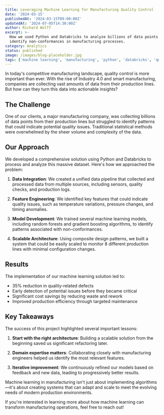 ```yaml
---
title: Leveraging Machine Learning for Manufacturing Quality Control
date: '2024-03-15'
publishedAt: '2024-03-15T09:00:00Z'
updatedAt: '2024-07-05T14:30:00Z'
author: Richard Wolff
excerpt: >-
  How we used Python and Databricks to analyze billions of data points and
  identify non-conformances in manufacturing processes.
category: Analytics
status: published
image: /images/blog-placeholder.jpg
tags: ['machine learning', 'manufacturing', 'python', 'databricks', 'quality control']
---
```

In today's competitive manufacturing landscape, quality control is more important than ever. With the rise of Industry 4.0 and smart manufacturing, companies are collecting vast amounts of data from their production lines. But how can they turn this data into actionable insights?

## The Challenge

One of our clients, a major manufacturing company, was collecting billions of data points from their production lines but struggled to identify patterns that could indicate potential quality issues. Traditional statistical methods were overwhelmed by the sheer volume and complexity of the data.

## Our Approach

We developed a comprehensive solution using Python and Databricks to process and analyze this massive dataset. Here's how we approached the problem:

1. **Data Integration**: We created a unified data pipeline that collected and processed data from multiple sources, including sensors, quality checks, and production logs.

2. **Feature Engineering**: We identified key features that could indicate quality issues, such as temperature variations, pressure changes, and timing anomalies.

3. **Model Development**: We trained several machine learning models, including random forests and gradient boosting algorithms, to identify patterns associated with non-conformances.

4. **Scalable Architecture**: Using composite design patterns, we built a system that could be easily scaled to monitor 8 different production lines with minimal configuration changes.

## Results

The implementation of our machine learning solution led to:

- 35% reduction in quality-related defects
- Early detection of potential issues before they became critical
- Significant cost savings by reducing waste and rework
- Improved production efficiency through targeted maintenance

## Key Takeaways

The success of this project highlighted several important lessons:

1. **Start with the right architecture**: Building a scalable solution from the beginning saved us significant refactoring later.

2. **Domain expertise matters**: Collaborating closely with manufacturing engineers helped us identify the most relevant features.

3. **Iterative improvement**: We continuously refined our models based on feedback and new data, leading to progressively better results.

Machine learning in manufacturing isn't just about implementing algorithms—it's about creating systems that can adapt and scale to meet the evolving needs of modern production environments.

If you're interested in learning more about how machine learning can transform manufacturing operations, feel free to reach out! 
